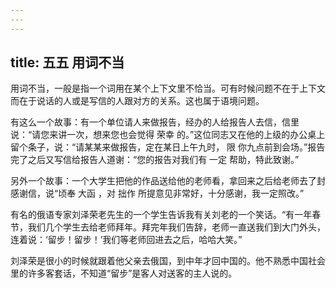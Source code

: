 ```yaml
---
---
---
```

title: 五五 用词不当
---






用词不当，一般是指一个词用在某个上下文里不恰当。可有时候问题不在于上下文而在于说话的人或是写信的人跟对方的关系。这也属于语境问题。

有这么一个故事：有一个单位请人来做报告，经办的人给报告人去信，信里说：“请您来讲一次，想来您也会觉得 荣幸 的。”这位同志又在他的上级的办公桌上留个条子，说：“请某某来做报告，定在某日上午九时， 限 你九点前到会场。”报告完了之后又写信给报告人道谢：“您的报告对我们有 一定 帮助，特此致谢。”

另外一个故事：一个大学生把他的作品送给他的老师看，拿回来之后给老师去了封感谢信，说“顷奉 大函 ，对 拙作 所提意见非常好，十分感谢，我一定照改。”

有名的俄语专家刘泽荣老先生的一个学生告诉我有关刘老的一个笑话。“有一年春节，我们几个学生去给老师拜年。拜完年我们告辞，老师一直送我们到大门外头，连着说：‘留步！留步！’我们等老师回进去之后，哈哈大笑。”

刘泽荣是很小的时候就跟着他父亲去俄国，到中年才回中国的。他不熟悉中国社会里的许多客套话，不知道“留步”是客人对送客的主人说的。